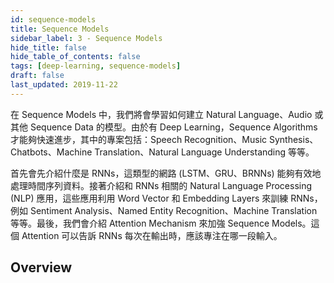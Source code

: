 ```yaml
---
id: sequence-models
title: Sequence Models
sidebar_label: 3 - Sequence Models
hide_title: false
hide_table_of_contents: false
tags: [deep-learning, sequence-models]
draft: false
last_updated: 2019-11-22
---
```


在 Sequence Models 中，我們將會學習如何建立 Natural Language、Audio 或其他 Sequence Data 的模型。由於有 Deep Learning，Sequence Algorithms 才能夠快速進步，其中的專案包括：Speech Recognition、Music Synthesis、Chatbots、Machine Translation、Natural Language Understanding 等等。

首先會先介紹什麼是 RNNs，這類型的網路 (LSTM、GRU、BRNNs) 能夠有效地處理時間序列資料。接著介紹和 RNNs 相關的 Natural Language Processing (NLP) 應用，這些應用利用 Word Vector 和 Embedding Layers 來訓練 RNNs，例如 Sentiment Analysis、Named Entity Recognition、Machine Translation 等等。最後，我們會介紹 Attention Mechanism 來加強 Sequence Models。這個 Attention 可以告訴 RNNs 每次在輸出時，應該專注在哪一段輸入。


## Overview

<DocCardList />
